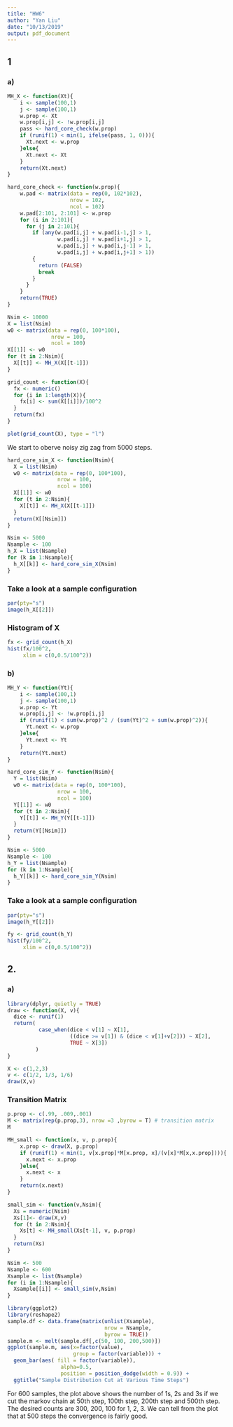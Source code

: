 ```yaml
---
title: "HW6"
author: "Yan Liu"
date: "10/13/2019"
output: pdf_document
---
```


## 1
### a)
```r
MH_X <- function(Xt){
    i <- sample(100,1)
    j <- sample(100,1)
    w.prop <- Xt
    w.prop[i,j] <- !w.prop[i,j]
    pass <- hard_core_check(w.prop)
    if (runif(1) < min(1, ifelse(pass, 1, 0))){
      Xt.next <- w.prop
    }else{
      Xt.next <- Xt
    }
    return(Xt.next)
}

hard_core_check <- function(w.prop){
    w.pad <- matrix(data = rep(0, 102*102),
                    nrow = 102,
                    ncol = 102)
    w.pad[2:101, 2:101] <- w.prop
    for (i in 2:101){
      for (j in 2:101){
        if (any(w.pad[i,j] + w.pad[i-1,j] > 1,
                w.pad[i,j] + w.pad[i+1,j] > 1, 
                w.pad[i,j] + w.pad[i,j-1] > 1, 
                w.pad[i,j] + w.pad[i,j+1] > 1))
        {
          return (FALSE)
          break 
        }
      }
    }
    return(TRUE)
}

Nsim <- 10000
X = list(Nsim)
w0 <- matrix(data = rep(0, 100*100),
              nrow = 100,
              ncol = 100)
X[[1]] <- w0
for (t in 2:Nsim){
  X[[t]] <- MH_X(X[[t-1]])
}

grid_count <- function(X){
  fx <- numeric()
  for (i in 1:length(X)){
    fx[i] <- sum(X[[i]])/100^2
  }
  return(fx)
}

plot(grid_count(X), type = "l")
```

We start to oberve noisy zig zag from 5000 steps.

```r
hard_core_sim_X <- function(Nsim){
  X = list(Nsim)
  w0 <- matrix(data = rep(0, 100*100),
                nrow = 100,
                ncol = 100)
  X[[1]] <- w0
  for (t in 2:Nsim){
    X[[t]] <- MH_X(X[[t-1]])
  }
  return(X[[Nsim]])
}
```

```r
Nsim <- 5000
Nsample <- 100
h_X = list(Nsample)
for (k in 1:Nsample){
  h_X[[k]] <- hard_core_sim_X(Nsim)
}
```

### Take a look at a sample configuration
```r
par(pty="s")
image(h_X[[2]])
```

### Histogram of X
```r
fx <- grid_count(h_X)
hist(fx/100^2, 
     xlim = c(0,0.5/100^2))
```

### b)
```r

MH_Y <- function(Yt){
    i <- sample(100,1)
    j <- sample(100,1)
    w.prop <- Yt
    w.prop[i,j] <- !w.prop[i,j]
    if (runif(1) < sum(w.prop)^2 / (sum(Yt)^2 + sum(w.prop)^2)){
      Yt.next <- w.prop
    }else{
      Yt.next <- Yt
    }
    return(Yt.next)
}

hard_core_sim_Y <- function(Nsim){
  Y = list(Nsim)
  w0 <- matrix(data = rep(0, 100*100),
                nrow = 100,
                ncol = 100)
  Y[[1]] <- w0
  for (t in 2:Nsim){
    Y[[t]] <- MH_Y(Y[[t-1]])
  }
  return(Y[[Nsim]])
}

Nsim <- 5000
Nsample <- 100
h_Y = list(Nsample)
for (k in 1:Nsample){
  h_Y[[k]] <- hard_core_sim_Y(Nsim)
}
```

### Take a look at a sample configuration
```r
par(pty="s")
image(h_Y[[2]])
```

```r
fy <- grid_count(h_Y)
hist(fy/100^2, 
     xlim = c(0,0.5/100^2))
```




## 2.
### a)
```r
library(dplyr, quietly = TRUE)
draw <- function(X, v){
  dice <- runif(1)
  return(
          case_when(dice < v[1] ~ X[1],
                    ((dice >= v[1]) & (dice < v[1]+v[2])) ~ X[2],
                    TRUE ~ X[3])
         )
}
```

```r
X <- c(1,2,3)
v <- c(1/2, 1/3, 1/6)
draw(X,v)
```
### Transition Matrix
```r
p.prop <- c(.99, .009,.001)
M <- matrix(rep(p.prop,3), nrow =3 ,byrow = T) # transition matrix 
M
```

```r
MH_small <- function(x, v, p.prop){
    x.prop <- draw(X, p.prop)
    if (runif(1) < min(1, v[x.prop]*M[x.prop, x]/(v[x]*M[x,x.prop]))){
      x.next <- x.prop
    }else{
      x.next <- x
    }
    return(x.next)
}

small_sim <- function(v,Nsim){
  Xs = numeric(Nsim)
  Xs[1]<- draw(X,v)
  for (t in 2:Nsim){
    Xs[t] <- MH_small(Xs[t-1], v, p.prop)
  }
  return(Xs)
}

Nsim <- 500
Nsample <- 600
Xsample <- list(Nsample)
for (i in 1:Nsample){
  Xsample[[i]] <- small_sim(v,Nsim)
}

```

```r
library(ggplot2)
library(reshape2)
sample.df <- data.frame(matrix(unlist(Xsample), 
                               nrow = Nsample, 
                               byrow = TRUE))
sample.m <- melt(sample.df[,c(50, 100, 200,500)])
ggplot(sample.m, aes(x=factor(value), 
                     group = factor(variable))) + 
  geom_bar(aes( fill = factor(variable)), 
                 alpha=0.5,
                 position = position_dodge(width = 0.9)) + 
  ggtitle("Sample Distribution Cut at Various Time Steps") 
```

For 600 samples, the plot above shows the number of 1s, 2s and 3s if we cut the markov chain at 50th step, 100th step, 200th step and 500th step. The desired counts are 300, 200, 100 for 1, 2, 3. We can tell from the plot that 
at 500 steps the convergence is fairly good.

